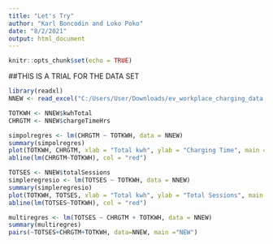 ```yaml
---
title: "Let's Try"
author: "Karl Boncodin and Loko Poko"
date: "8/2/2021"
output: html_document
---
```


```r
knitr::opts_chunk$set(echo = TRUE)
```

##THIS IS A TRIAL FOR THE DATA SET

```r
library(readxl)
NNEW <- read_excel("C:/Users/User/Downloads/ev_workplace_charging_data.xlsx")
```

```r
TOTKWH <- NNEW$kwhTotal
CHRGTM <- NNEW$chargeTimeHrs

simpolregres <- lm(CHRGTM ~ TOTKWH, data = NNEW)
summary(simpolregres)
plot(TOTKWH, CHRGTM, xlab = "Total kwh", ylab = "Charging Time", main = "Charging Time Vs. Total kwh")
abline(lm(CHRGTM~TOTKWH), col = "red")
```
```r
TOTSES <- NNEW$totalSessions
simpleregresio <- lm(TOTSES ~ TOTKWH, data = NNEW)
summary(simpleregresio)
plot(TOTKWH, TOTSES, xlab = "Total kwh", ylab = "Total Sessions", main = "Total sessions Vs. Total kwh")
abline(lm(TOTSES~TOTKWH), col = "red")
```

```r
multiregres <- lm(TOTSES ~ CHRGTM + TOTKWH, data = NNEW)
summary(multiregres)
pairs(~TOTSES+CHRGTM+TOTKWH, data=NNEW, main ="NEW")
```



